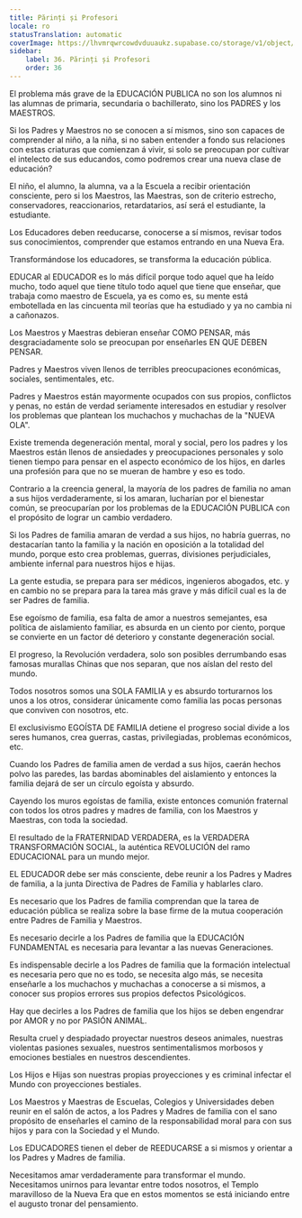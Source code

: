 ```yaml
---
title: Părinți și Profesori
locale: ro
statusTranslation: automatic
coverImage: https://lhvmrqwrcowdvduuaukz.supabase.co/storage/v1/object/public/strapi-uploads/small_cover-educacion-fundamental.webp-2d51a7828a2b1309555be27f7e2a61a0.webp
sidebar:
    label: 36. Părinți și Profesori
    order: 36
---
```

El problema más grave de la EDUCACIÓN PUBLICA no son los alumnos ni las alumnas de primaria, secundaria o bachillerato, sino los PADRES y los MAESTROS.

Si los Padres y Maestros no se conocen a sí mismos, sino son capaces de comprender al niño, a la niña, si no saben entender a fondo sus relaciones con estas criaturas que comienzan á vivir, si solo se preocupan por cultivar el intelecto de sus educandos, como podremos crear una nueva clase de educación?

El niño, el alumno, la alumna, va a la Escuela a recibir orientación consciente, pero si los Maestros, las Maestras, son de criterio estrecho, conservadores, reaccionarios, retardatarios, así será el estudiante, la estudiante.

Los Educadores deben reeducarse, conocerse a sí mismos, revisar todos sus conocimientos, comprender que estamos entrando en una Nueva Era.

Transformándose los educadores, se transforma la educación pública.

EDUCAR al EDUCADOR es lo más difícil porque todo aquel que ha leído mucho, todo aquel que tiene título todo aquel que tiene que enseñar, que trabaja como maestro de Escuela, ya es como es, su mente está embotellada en las cincuenta mil teorías que ha estudiado y ya no cambia ni a cañonazos.

Los Maestros y Maestras debieran enseñar COMO PENSAR, más desgraciadamente solo se preocupan por enseñarles EN QUE DEBEN PENSAR.

Padres y Maestros viven llenos de terribles preocupaciones económicas, sociales, sentimentales, etc.

Padres y Maestros están mayormente ocupados con sus propios, conflictos y penas, no están de verdad seriamente interesados en estudiar y resolver los problemas que plantean los muchachos y muchachas de la "NUEVA OLA".

Existe tremenda degeneración mental, moral y social, pero los padres y los Maestros están llenos de ansiedades y preocupaciones personales y solo tienen tiempo para pensar en el aspecto económico de los hijos, en darles una profesión para que no se mueran de hambre y eso es todo.

Contrario a la creencia general, la mayoría de los padres de familia no aman a sus hijos verdaderamente, si los amaran, lucharían por el bienestar común, se preocuparían por los problemas de la EDUCACIÓN PUBLICA con el propósito de lograr un cambio verdadero.

Si los Padres de familia amaran de verdad a sus hijos, no habría guerras, no destacarían tanto la familia y la nación en oposición a la totalidad del mundo, porque esto crea problemas, guerras, divisiones perjudiciales, ambiente infernal para nuestros hijos e hijas.

La gente estudia, se prepara para ser médicos, ingenieros abogados, etc. y en cambio no se prepara para la tarea más grave y más difícil cual es la de ser Padres de familia.

Ese egoísmo de familia, esa falta de amor a nuestros semejantes, esa política de aislamiento familiar, es absurda en un ciento por ciento, porque se convierte en un factor dé deterioro y constante degeneración social.

El progreso, la Revolución verdadera, solo son posibles derrumbando esas famosas murallas Chinas que nos separan, que nos aíslan del resto del mundo.

Todos nosotros somos una SOLA FAMILIA y es absurdo torturarnos los unos a los otros, considerar únicamente como familia las pocas personas que conviven con nosotros, etc.

El exclusivismo EGOÍSTA DE FAMILIA detiene el progreso social divide a los seres humanos, crea guerras, castas, privilegiadas, problemas económicos, etc.

Cuando los Padres de familia amen de verdad a sus hijos, caerán hechos polvo las paredes, las bardas abominables del aislamiento y entonces la familia dejará de ser un círculo egoísta y absurdo.

Cayendo los muros egoístas de familia, existe entonces comunión fraternal con todos los otros padres y madres de familia, con los Maestros y Maestras, con toda la sociedad.

El resultado de la FRATERNIDAD VERDADERA, es la VERDADERA TRANSFORMACIÓN SOCIAL, la auténtica REVOLUCIÓN del ramo EDUCACIONAL para un mundo mejor.

EL EDUCADOR debe ser más consciente, debe reunir a los Padres y Madres de familia, a la junta Directiva de Padres de Familia y hablarles claro.

Es necesario que los Padres de familia comprendan que la tarea de educación pública se realiza sobre la base firme de la mutua cooperación entre Padres de Familia y Maestros.

Es necesario decirle a los Padres de familia que la EDUCACIÓN FUNDAMENTAL es necesaria para levantar a las nuevas Generaciones.

Es indispensable decirle a los Padres de familia que la formación intelectual es necesaria pero que no es todo, se necesita algo más, se necesita enseñarle a los muchachos y muchachas a conocerse a si mismos, a conocer sus propios errores sus propios defectos Psicológicos.

Hay que decirles a los Padres de familia que los hijos se deben engendrar por AMOR y no por PASIÓN ANIMAL.

Resulta cruel y despiadado proyectar nuestros deseos animales, nuestras violentas pasiones sexuales, nuestros sentimentalismos morbosos y emociones bestiales en nuestros descendientes.

Los Hijos e Hijas son nuestras propias proyecciones y es criminal infectar el Mundo con proyecciones bestiales.

Los Maestros y Maestras de Escuelas, Colegios y Universidades deben reunir en el salón de actos, a los Padres y Madres de familia con el sano propósito de enseñarles el camino de la responsabilidad moral para con sus hijos y para con la Sociedad y el Mundo.

Los EDUCADORES tienen el deber de REEDUCARSE a si mismos y orientar a los Padres y Madres de familia.

Necesitamos amar verdaderamente para transformar el mundo. Necesitamos unirnos para levantar entre todos nosotros, el Templo maravilloso de la Nueva Era que en estos momentos se está iniciando entre el augusto tronar del pensamiento.
